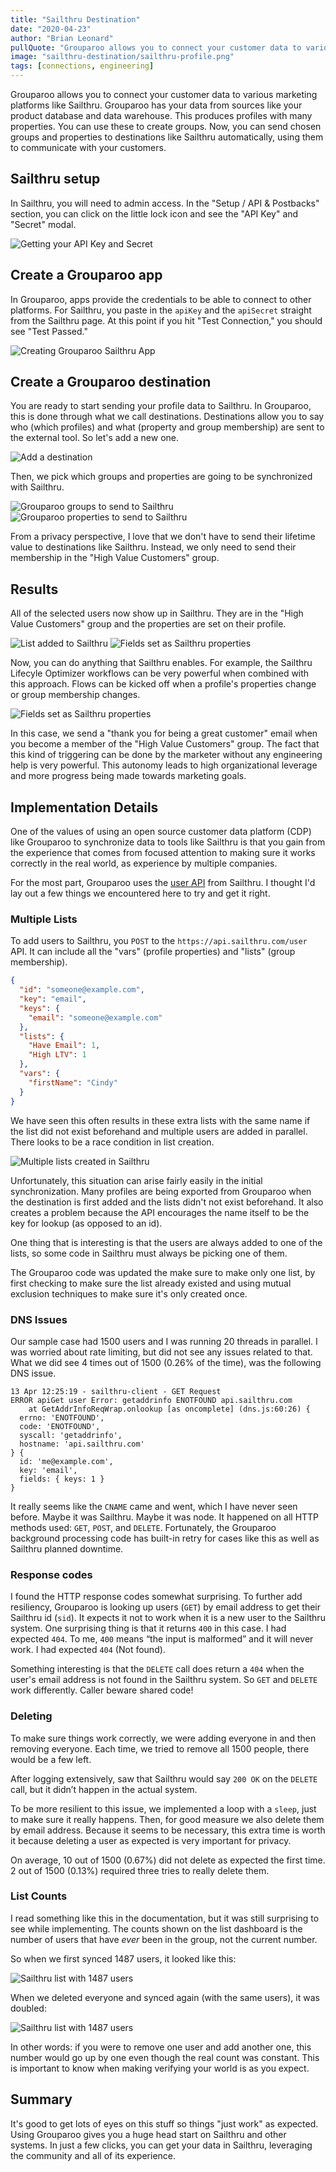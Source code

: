 ```yaml
---
title: "Sailthru Destination"
date: "2020-04-23"
author: "Brian Leonard"
pullQuote: "Grouparoo allows you to connect your customer data to various marketing platforms like Sailthru."
image: "sailthru-destination/sailthru-profile.png"
tags: [connections, engineering]
---
```


Grouparoo allows you to connect your customer data to various marketing platforms like Sailthru. Grouparoo has your data from sources like your product database and data warehouse. This produces profiles with many properties. You can use these to create groups. Now, you can send chosen groups and properties to destinations like Sailthru automatically, using them to communicate with your customers.

## Sailthru setup

In Sailthru, you will need to admin access. In the "Setup / API & Postbacks" section, you can click on the little lock icon and see the "API Key" and "Secret" modal.

<Image
  maxHeight={200}
  alt="Getting your API Key and Secret"
  src="sailthru-destination/sailthru-settings.png"
/>

## Create a Grouparoo app

In Grouparoo, apps provide the credentials to be able to connect to other platforms. For Sailthru, you paste in the `apiKey` and the `apiSecret` straight from the Sailthru page. At this point if you hit "Test Connection," you should see "Test Passed."

<Image
  maxHeight={400}
  alt="Creating Grouparoo Sailthru App"
  src="sailthru-destination/create-app.png"
/>

## Create a Grouparoo destination

You are ready to start sending your profile data to Sailthru. In Grouparoo, this is done through what we call destinations. Destinations allow you to say who (which profiles) and what (property and group membership) are sent to the external tool. So let's add a new one.

<Image
  maxHeight={250}
  alt="Add a destination"
  src="sailthru-destination/new-destination.png"
/>

Then, we pick which groups and properties are going to be synchronized with Sailthru.

<Image
  maxHeight={250}
  alt="Grouparoo groups to send to Sailthru"
  src="sailthru-destination/destination-groups.png"
/>
<Image
  maxHeight={450}
  alt="Grouparoo properties to send to Sailthru"
  src="sailthru-destination/destination-properties.png"
/>

From a privacy perspective, I love that we don't have to send their lifetime value to destinations like Sailthru. Instead, we only need to send their membership in the "High Value Customers" group.

## Results

All of the selected users now show up in Sailthru. They are in the "High Value Customers" group and the properties are set on their profile.

<Image
  maxHeight={200}
  alt="List added to Sailthru"
  src="sailthru-destination/sailthru-lists.png"
/>
<Image
  maxHeight={200}
  alt="Fields set as Sailthru properties"
  src="sailthru-destination/sailthru-profile.png"
/>

Now, you can do anything that Sailthru enables. For example, the Sailthru Lifecyle Optimizer workflows can be very powerful when combined with this approach. Flows can be kicked off when a profile's properties change or group membership changes.

<Image
  maxHeight={350}
  alt="Fields set as Sailthru properties"
  src="sailthru-destination/sailthru-flow.png"
/>

In this case, we send a "thank you for being a great customer" email when you become a member of the "High Value Customers" group. The fact that this kind of triggering can be done by the marketer without any engineering help is very powerful. This autonomy leads to high organizational leverage and more progress being made towards marketing goals.

## Implementation Details

One of the values of using an open source customer data platform (CDP) like Grouparoo to synchronize data to tools like Sailthru is that you gain from the experience that comes from focused attention to making sure it works correctly in the real world, as experience by multiple companies.

For the most part, Grouparoo uses the [user API](https://getstarted.sailthru.com/developers/api/user/) from Sailthru. I thought I'd lay out a few things we encountered here to try and get it right.

### Multiple Lists

To add users to Sailthru, you `POST` to the `https://api.sailthru.com/user` API. It can include all the "vars" (profile properties) and "lists" (group membership).

```json
{
  "id": "someone@example.com",
  "key": "email",
  "keys": {
    "email": "someone@example.com"
  },
  "lists": {
    "Have Email": 1,
    "High LTV": 1
  },
  "vars": {
    "firstName": "Cindy"
  }
}
```

We have seen this often results in these extra lists with the same name if the list did not exist beforehand and multiple users are added in parallel. There looks to be a race condition in list creation.

<Image
  maxHeight={150}
  alt="Multiple lists created in Sailthru"
  src="sailthru-destination/details-multi-lists.png"
/>

Unfortunately, this situation can arise fairly easily in the initial synchronization. Many profiles are being exported from Grouparoo when the destination is first added and the lists didn't not exist beforehand. It also creates a problem because the API encourages the name itself to be the key for lookup (as opposed to an id).

One thing that is interesting is that the users are always added to one of the lists, so some code in Sailthru must always be picking one of them.

The Grouparoo code was updated the make sure to make only one list, by first checking to make sure the list already existed and using mutual exclusion techniques to make sure it's only created once.

### DNS Issues

Our sample case had 1500 users and I was running 20 threads in parallel. I was worried about rate limiting, but did not see any issues related to that. What we did see 4 times out of 1500 (0.26% of the time), was the following DNS issue.

```shell
13 Apr 12:25:19 - sailthru-client - GET Request
ERROR apiGet user Error: getaddrinfo ENOTFOUND api.sailthru.com
    at GetAddrInfoReqWrap.onlookup [as oncomplete] (dns.js:60:26) {
  errno: 'ENOTFOUND',
  code: 'ENOTFOUND',
  syscall: 'getaddrinfo',
  hostname: 'api.sailthru.com'
} {
  id: 'me@example.com',
  key: 'email',
  fields: { keys: 1 }
}
```

It really seems like the `CNAME` came and went, which I have never seen before. Maybe it was Sailthru. Maybe it was node. It happened on all HTTP methods used: `GET`, `POST`, and `DELETE`. Fortunately, the Grouparoo background processing code has built-in retry for cases like this as well as Sailthru planned downtime.

### Response codes

I found the HTTP response codes somewhat surprising. To further add resiliency, Grouparoo is looking up users (`GET`) by email address to get their Sailthru id (`sid`). It expects it not to work when it is a new user to the Sailthru system. One surprising thing is that it returns `400` in this case. I had expected `404`. To me, `400` means “the input is malformed” and it will never work. I had expected `404` (Not found).

Something interesting is that the `DELETE` call does return a `404` when the user's email address is not found in the Sailthru system. So `GET` and `DELETE` work differently. Caller beware shared code!

### Deleting

To make sure things work correctly, we were adding everyone in and then removing everyone. Each time, we tried to remove all 1500 people, there would be a few left.

After logging extensively, saw that Sailthru would say `200 OK` on the `DELETE` call, but it didn’t happen in the actual system.

To be more resilient to this issue, we implemented a loop with a `sleep`, just to make sure it really happens. Then, for good measure we also delete them by email address. Because it seems to be necessary, this extra time is worth it because deleting a user as expected is very important for privacy.

On average, 10 out of 1500 (0.67%) did not delete as expected the first time. 2 out of 1500 (0.13%) required three tries to really delete them.

### List Counts

I read something like this in the documentation, but it was still surprising to see while implementing. The counts shown on the list dashboard is the number of users that have _ever_ been in the group, not the current number.

So when we first synced 1487 users, it looked like this:

<Image
  maxHeight={100}
  alt="Sailthru list with 1487 users"
  src="sailthru-destination/details-list-count1.png"
/>

When we deleted everyone and synced again (with the same users), it was doubled:

<Image
  maxHeight={150}
  alt="Sailthru list with 1487 users"
  src="sailthru-destination/details-list-count2.png"
/>

In other words: if you were to remove one user and add another one, this number would go up by one even though the real count was constant. This is important to know when making verifying your world is as you expect.

## Summary

It's good to get lots of eyes on this stuff so things "just work" as expected. Using Grouparoo gives you a huge head start on Sailthru and other systems. In just a few clicks, you can get your data in Sailthru, leveraging the community and all of its experience.
